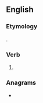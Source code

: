 ==English==

===Etymology===
{{suffix|en|pour|est|nocat=1}}.

===Verb===
{{head|en|verb form}}

# {{en-archaic second-person singular of|pour|lang=en}}

===Anagrams===
* {{anagrams|en|a=eoprstu|-pterous|Proteus|Puertos|Stroupe|Troupes|petrous|posture|pouters|proteus|septuor|spouter|store up|troupes}}